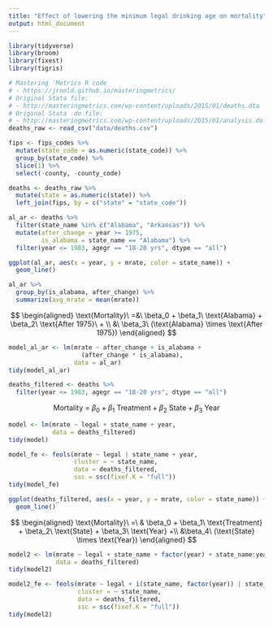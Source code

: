 ```yaml
---
title: "Effect of lowering the minimum legal drinking age on mortality"
output: html_document
---
```


```r
library(tidyverse)
library(broom)
library(fixest)
library(tigris)

# Mastering 'Metrics R code
# - https://jrnold.github.io/masteringmetrics/
# Original Stata file:
# - http://masteringmetrics.com/wp-content/uploads/2015/01/deaths.dta
# Original Stata .do file:
# - http://masteringmetrics.com/wp-content/uploads/2015/01/analysis.do
deaths_raw <- read_csv("data/deaths.csv")
```

```r
fips <- fips_codes %>% 
  mutate(state_code = as.numeric(state_code)) %>% 
  group_by(state_code) %>% 
  slice(1) %>% 
  select(-county, -county_code)
```

```r
deaths <- deaths_raw %>% 
  mutate(state = as.numeric(state)) %>% 
  left_join(fips, by = c("state" = "state_code"))
```

```r
al_ar <- deaths %>% 
  filter(state_name %in% c("Alabama", "Arkansas")) %>% 
  mutate(after_change = year >= 1975,
         is_alabama = state_name == "Alabama") %>% 
  filter(year <= 1983, agegr == "18-20 yrs", dtype == "all")
```

```r
ggplot(al_ar, aes(x = year, y = mrate, color = state_name)) +
  geom_line()
```

```r
al_ar %>% 
  group_by(is_alabama, after_change) %>% 
  summarize(avg_mrate = mean(mrate))
```

$$
\begin{aligned}
\text{Mortality}\ =&\ \beta_0 + \beta_1\ \text{Alabama} + \beta_2\ \text{After 1975}\ + \\
&\ \beta_3\ (\text{Alabama} \times \text{After 1975})
\end{aligned}
$$

```r
model_al_ar <- lm(mrate ~ after_change + is_alabama + 
                    (after_change * is_alabama),
                  data = al_ar)
tidy(model_al_ar)
```

```r
deaths_filtered <- deaths %>% 
  filter(year <= 1983, agegr == "18-20 yrs", dtype == "all")
```

$$
\text{Mortality}\ =\ \beta_0 + \beta_1\ \text{Treatment} + \beta_2\ \text{State} + \beta_3\ \text{Year}
$$

```r
model <- lm(mrate ~ legal + state_name + year, 
            data = deaths_filtered)
tidy(model)

model_fe <- feols(mrate ~ legal | state_name + year,
                  cluster = ~ state_name,
                  data = deaths_filtered,
                  ssc = ssc(fixef.K = "full"))
tidy(model_fe)
```

```r
ggplot(deaths_filtered, aes(x = year, y = mrate, color = state_name)) +
  geom_line()
```

$$
\begin{aligned}
\text{Mortality}\ =\ & \beta_0 + \beta_1\ \text{Treatment} + \beta_2\ \text{State} + \beta_3\ \text{Year} +\\
&\beta_4\ (\text{State} \times \text{Year})
\end{aligned}
$$

```r
model2 <- lm(mrate ~ legal + state_name + factor(year) + state_name:year, 
             data = deaths_filtered)
tidy(model2)

model2_fe <- feols(mrate ~ legal + i(state_name, factor(year)) | state_name + year,
                   cluster = ~ state_name,
                   data = deaths_filtered,
                   ssc = ssc(fixef.K = "full"))
tidy(model2)
```

